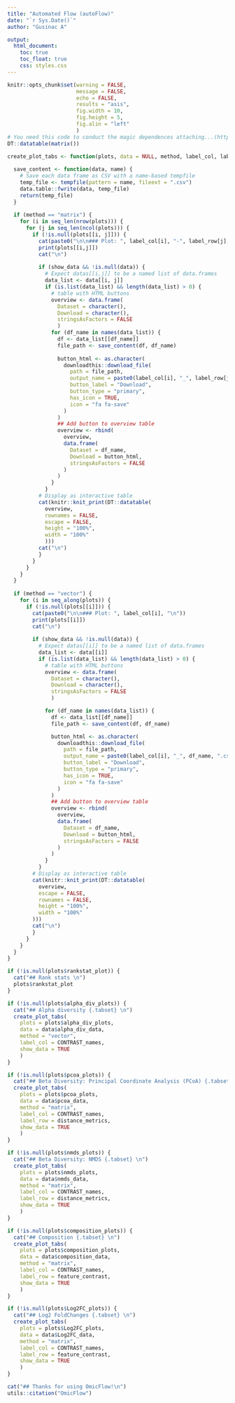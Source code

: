 ---
title: "Automated Flow (autoFlow)"
date: "`r Sys.Date()`"
author: "Gusinac A"

output:
  html_document:
    toc: true
    toc_float: true
    css: styles.css
---

```{r setup, include=FALSE} 
knitr::opts_chunk$set(warning = FALSE,
                      message = FALSE,
                      echo = FALSE,
                      results = "asis",
                      fig.width = 10,
                      fig.height = 5,
                      fig.alin = "left"
                      )
# You need this code to conduct the magic dependences attaching...(https://github.com/rstudio/DT/issues/67)
DT::datatable(matrix())
```

```{r}
create_plot_tabs <- function(plots, data = NULL, method, label_col, label_row, show_data = FALSE) {
  
  save_content <- function(data, name) {
    # Save each data frame as CSV with a name-based tempfile
    temp_file <- tempfile(pattern = name, fileext = ".csv")
    data.table::fwrite(data, temp_file)
    return(temp_file)
  }
  
  if (method == "matrix") {
    for (i in seq_len(nrow(plots))) {
      for (j in seq_len(ncol(plots))) {
        if (!is.null(plots[[i, j]])) {
          cat(paste0("\n\n### Plot: ", label_col[i], "-", label_row[j], "\n"))
          print(plots[[i,j]])
          cat("\n")
          
          if (show_data && !is.null(data)) {
            # Expect datas[[i,j]] to be a named list of data.frames
            data_list <- data[[i, j]]
            if (is.list(data_list) && length(data_list) > 0) {
              # table with HTML buttons
              overview <- data.frame(
                Dataset = character(),
                Download = character(),
                stringsAsFactors = FALSE
                )
              for (df_name in names(data_list)) {
                df <- data_list[[df_name]]
                file_path <- save_content(df, df_name)
                
                button_html <- as.character(
                  downloadthis::download_file(
                    path = file_path,
                    output_name = paste0(label_col[i], "_", label_row[j], "_", df_name, ".csv"),
                    button_label = "Download",
                    button_type = "primary",
                    has_icon = TRUE,
                    icon = "fa fa-save"
                  )
                )
                ## Add button to overview table
                overview <- rbind(
                  overview,
                  data.frame(
                    Dataset = df_name,
                    Download = button_html,
                    stringsAsFactors = FALSE
                  )
                )
              }
            }
          # Display as interactive table
          cat(knitr::knit_print(DT::datatable(
            overview,
            rownames = FALSE,
            escape = FALSE,
            height = "100%",
            width = "100%"
            )))
          cat("\n")
          }
        }
      }
    }
  }
  
  if (method == "vector") {
    for (i in seq_along(plots)) {
      if (!is.null(plots[[i]])) {
        cat(paste0("\n\n### Plot: ", label_col[i], "\n"))
        print(plots[[i]])
        cat("\n")
        
        if (show_data && !is.null(data)) {
          # Expect datas[[i]] to be a named list of data.frames
          data_list <- data[[i]]
          if (is.list(data_list) && length(data_list) > 0) {
            # table with HTML buttons
            overview <- data.frame(
              Dataset = character(),
              Download = character(),
              stringsAsFactors = FALSE
              )

            for (df_name in names(data_list)) {
              df <- data_list[[df_name]]
              file_path <- save_content(df, df_name)

              button_html <- as.character(
                downloadthis::download_file(
                  path = file_path,
                  output_name = paste0(label_col[i], "_", df_name, ".csv"),
                  button_label = "Download",
                  button_type = "primary",
                  has_icon = TRUE,
                  icon = "fa fa-save"
                )
              )
              ## Add button to overview table
              overview <- rbind(
                overview,
                data.frame(
                  Dataset = df_name,
                  Download = button_html,
                  stringsAsFactors = FALSE
                )
              )
            }
          }
        # Display as interactive table
        cat(knitr::knit_print(DT::datatable(
          overview,
          escape = FALSE,
          rownames = FALSE,
          height = "100%",
          width = "100%"
        )))
        cat("\n")
        }
      }
    }
  }
}

```

```{r}
if (!is.null(plots$rankstat_plot)) {
  cat("## Rank stats \n")
  plots$rankstat_plot
}
```

```{r, results='asis'}
if (!is.null(plots$alpha_div_plots)) {
  cat("## Alpha diversity {.tabset} \n")
  create_plot_tabs(
    plots = plots$alpha_div_plots, 
    data = data$alpha_div_data,
    method = "vector", 
    label_col = CONTRAST_names,
    show_data = TRUE
    )
}

```

```{r}
if (!is.null(plots$pcoa_plots)) {
  cat("## Beta Diversity: Principal Coordinate Analysis (PCoA) {.tabset} \n")
  create_plot_tabs(
    plots = plots$pcoa_plots,
    data = data$pcoa_data,
    method = "matrix", 
    label_col = CONTRAST_names,
    label_row = distance_metrics,
    show_data = TRUE
    )
}

```

```{r}
if (!is.null(plots$nmds_plots)) {
  cat("## Beta Diversity: NMDS {.tabset} \n")
  create_plot_tabs(
    plots = plots$nmds_plots, 
    data = data$nmds_data,
    method = "matrix",
    label_col = CONTRAST_names,
    label_row = distance_metrics,
    show_data = TRUE
    )
}
```

```{r}
if (!is.null(plots$composition_plots)) {
  cat("## Composition {.tabset} \n")
  create_plot_tabs(
    plots = plots$composition_plots, 
    data = data$composition_data,
    method = "matrix", 
    label_col = CONTRAST_names, 
    label_row = feature_contrast,
    show_data = TRUE
    )
}

```

```{r}
if (!is.null(plots$Log2FC_plots)) {
  cat("## Log2 FoldChanges {.tabset} \n")
  create_plot_tabs(
    plots = plots$Log2FC_plots, 
    data = data$Log2FC_data,
    method = "matrix", 
    label_col = CONTRAST_names, 
    label_row = feature_contrast,
    show_data = TRUE
    )
}

```

```{r}
cat("## Thanks for using OmicFlow!\n")
utils::citation("OmicFlow")
```
